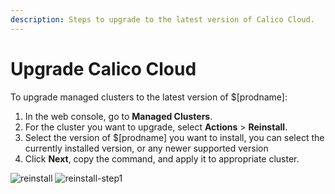 ```yaml
---
description: Steps to upgrade to the latest version of Calico Cloud.
---
```


# Upgrade Calico Cloud

To upgrade managed clusters to the latest version of $[prodname]:

1. In the web console, go to **Managed Clusters**.
1. For the cluster you want to upgrade, select **Actions** > **Reinstall**.
1. Select the version of $[prodname] you want to install, you can select the currently installed version, or any newer supported version
1. Click **Next**, copy the command, and apply it to appropriate cluster.

![reinstall](/img/calico-cloud/managed-clusters-reinstall.png)
![reinstall-step1](/img/calico-cloud/managed-clusters-reinstall-step1.png)
